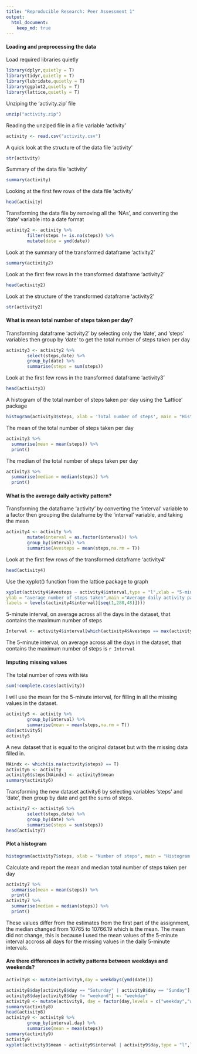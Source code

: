 ```yaml
---
title: "Reproducible Research: Peer Assessment 1"
output: 
  html_document:
    keep_md: true
---
```



#### Loading and preprocessing the data

Load required libraries quietly
```r
library(dplyr,quietly = T) 
library(tidyr,quietly = T)
library(lubridate,quietly = T)
library(ggplot2,quietly = T)
library(lattice,quietly = T)
```

Unziping the 'activity.zip' file
```r
unzip("activity.zip")
```

Reading the unziped file in a file variable 'activity'
```r
activity <- read.csv("activity.csv")
```

A quick look at the structure of the data file 'activity'
```r
str(activity)
```

Summary of the data file 'activity'
```r
summary(activity)
```

Looking at the first few rows of the data file 'activity'
```r
head(activity)
```

Transforming the data file by removing all the 'NAs', and converting the 'date' 
variable into a date format
```r
activity2 <- activity %>%
        filter(steps != is.na(steps)) %>%
        mutate(date = ymd(date))
```

Look at the summary of the transformed dataframe 'activity2'
```r
summary(activity2)
```

Look at the first few rows in the transformed dataframe 'activity2'
```r
head(activity2)
```

Look at the structure of the transformed dataframe 'activity2'
```r
str(activity2)
```


#### What is mean total number of steps taken per day?

Transforming dataframe 'activity2' by selecting only the 'date', and 'steps' variables
then group by 'date' to get the total number of steps taken per day
```r
activity3 <- activity2 %>%
        select(steps,date) %>%
        group_by(date) %>%  
        summarise(steps = sum(steps))
```

Look at the first few rows in the transformed dataframe 'activity3'
```r
head(activity3)
```

A histogram of the total number of steps taken per day using the 'Lattice' package
```r
histogram(activity3$steps, xlab = 'Total number of steps', main = "Histogram of total number of steps taken each day", col = 'grey')
```

The mean of the total number of steps taken per day
```r
activity3 %>%
  summarise(mean = mean(steps)) %>%
  print()
```
        
The median of the total number of steps taken per day 
```r
activity3 %>%
  summarise(median = median(steps)) %>%
  print()
```

#### What is the average daily activity pattern?

Transforming the dataframe 'activity' by converting the 'interval' variable to a factor
then grouping the dataframe by the 'interval' variable, and taking the mean
```r
activity4 <- activity %>%
        mutate(interval = as.factor(interval)) %>%
        group_by(interval) %>%
        summarise(Avesteps = mean(steps,na.rm = T))
```

Look at the first few rows of the transformed dataframe 'activity4'
```r
head(activity4)
```

Use the xyplot() function from the lattice package to graph
```r
xyplot(activity4$Avesteps ~ activity4$interval,type = "l",xlab = "5-minute interval",
ylab = "average number of steps taken",main ="Average daily activity pattern",scales=list(x=list(tick.number = 6, at = seq(1, 288, 48), 
labels = levels(activity4$interval)[seq(1,288,48)])))
```

5-minute interval, on average across all the days in the dataset, that contains the maximum number of steps
```r
Interval <- activity4$interval[which(activity4$Avesteps == max(activity4$Avesteps))]
```

The 5-minute interval, on average across all the days in the dataset, that contains the 
maximum number of steps is `r Interval`

#### Imputing missing values

The total number of rows with ```NA```s 
```r
sum(!complete.cases(activity))
```

I will use the mean for the 5-minute interval, for filling in all the missing values in the dataset.
```r
activity5 <- activity %>%
        group_by(interval) %>%
        summarise(mean = mean(steps,na.rm = T))
dim(activity5)
activity5
```

A new dataset that is equal to the original dataset but with the missing data filled in.
```r
NAindx <- which(is.na(activity$steps) == T)
activity6 <- activity         
activity6$steps[NAindx] <- activity5$mean
summary(activity6)
```

Transforming the new dataset activity6 by selecting variables  'steps' and 'date', 
then group by date and get the sums of steps.
```r
activity7 <- activity6 %>%
        select(steps,date) %>%
        group_by(date) %>%
        summarise(steps = sum(steps))
head(activity7)
```

#### Plot a histogram
```r
histogram(activity7$steps, xlab = "Number of steps", main = "Histogram of total number of steps taken each day", col = 'gray')
```

Calculate and report the mean and median total number of steps taken per day
```r
activity7 %>%
  summarise(mean = mean(steps)) %>%
  print()
activity7 %>%
  summarise(median = median(steps)) %>%
  print()
```

These values differ from the estimates from the first part of the assignment, the median changed from 10765 to 10766.19 which is the mean. The mean did not change, this is because I used the mean values of the 5-minute interval accross all days for the missing values in the daily 5-minute intervals.

#### Are there differences in activity patterns between weekdays and weekends?
```r
activity8 <- mutate(activity6,day = weekdays(ymd(date)))

activity8$day[activity8$day == "Saturday" | activity8$day == "Sunday"] <- "weekend"
activity8$day[activity8$day != "weekend"] <- "weekday"
activity8 <- mutate(activity8, day = factor(day,levels = c("weekday","weekend")))
summary(activity8)
head(activity8)
activity9 <- activity8 %>%
        group_by(interval,day) %>%
        summarise(mean = mean(steps))
summary(activity9)
activity9
xyplot(activity9$mean ~ activity9$interval | activity9$day,type = "l",layout = c(1,2),xlab = "interval",ylab = 'steps')

```